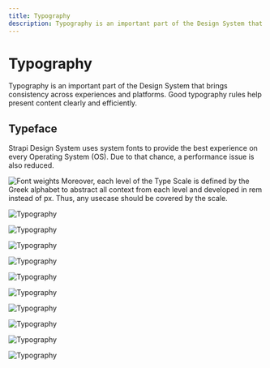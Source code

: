 ```yaml
---
title: Typography
description: Typography is an important part of the Design System that brings consistency across experiences and platforms. Good typography rules help present content clearly and efficiently.
---
```


# Typography

Typography is an important part of the Design System that brings consistency across experiences and platforms. Good typography rules help present content clearly and efficiently.

## Typeface

Strapi Design System uses system fonts to provide the best experience on every Operating System (OS). Due to that chance, a performance issue is also reduced.

![Font weights](/font-weights.png)
Moreover, each level of the Type Scale is defined by the Greek alphabet to abstract all context from each level and developed in rem instead of px. Thus, any usecase should be covered by the scale.

![Typography](/typography-1.png)

![Typography](/typography-2.png)

![Typography](/typography-3.png)

![Typography](/typography-4.png)

![Typography](/typography-5.png)

![Typography](/typography-6.png)

![Typography](/typography-7.png)

![Typography](/typography-8.png)

![Typography](/typography-9.png)

![Typography](/typography-10.png)